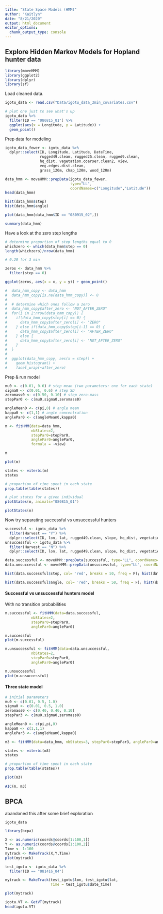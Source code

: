 ```yaml
---
title: "State Space Models (HMM)"
author: "Kaitlyn"
date: "8/21/2020"
output: html_document
editor_options: 
  chunk_output_type: console
---
```


## Explore Hidden Markov Models for Hopland hunter data

```r
library(moveHMM)
library(ggplot2)
library(dplyr)
library(sf)
```


Load cleaned data.
```r
igotu_data <- read.csv("Data/igotu_data_3min_covariates.csv")

# plot one just to see what's up
igotu_data %>% 
  filter(ID == "080815_01") %>% 
  ggplot(aes(x = Longitude, y = Latitude)) +
  geom_point() 
```

Prep data for modeling

```r
igotu_data_fewer <- igotu_data %>% 
  dplyr::select(ID, Longitude, Latitude, DateTime,
                rugged49.clean, rugged25.clean, rugged9.clean,
                hq_dist, vegetation.coarser.clean2, view,
                veg.edges.dist.clean,
                grass_120m, chap_120m, wood_120m)

data_hmm <- moveHMM::prepData(igotu_data_fewer, 
                              type="LL", 
                              coordNames=c("Longitude","Latitude"))
head(data_hmm)

hist(data_hmm$step)
hist(data_hmm$angle)

plot(data_hmm[data_hmm$ID == "080915_02",])

summary(data_hmm)
```

Have a look at the zero step lengths
```r
# determine proportion of step lengths equal to 0
whichzero <- which(data_hmm$step == 0)
length(whichzero)/nrow(data_hmm)

# 0.20 for 3 min

zeros <- data_hmm %>% 
  filter(step == 0)

ggplot(zeros, aes(x = x, y = y)) + geom_point()

#  data_hmm_copy <- data_hmm
#  data_hmm_copy[is.na(data_hmm_copy)] <- 0
#  
#  # determine which ones follow a zero
#  data_hmm_copy$after_zero <- "NOT_AFTER_ZERO" 
#  for(i in 2:nrow(data_hmm_copy)) {
#    if(data_hmm_copy$step[i] == 0) {
#      data_hmm_copy$after_zero[i] <- "ZERO"
#    } else if(data_hmm_copy$step[i-1] == 0) {
#      data_hmm_copy$after_zero[i] <- "AFTER_ZERO"
#    } else {
#      data_hmm_copy$after_zero[i] <- "NOT_AFTER_ZERO"
#    }
#  }
#  
#  ggplot(data_hmm_copy, aes(x = step)) +
#    geom_histogram() +
#    facet_wrap(~after_zero)
```


Prep & run model
```r
mu0 <- c(0.01, 0.6) # step mean (two parameters: one for each state)
sigma0 <- c(0.01, 0.6) # step SD
zeromass0 <- c(0.50, 0.10) # step zero-mass
stepPar0 <- c(mu0,sigma0,zeromass0)

angleMean0 <- c(pi,0) # angle mean
kappa0 <- c(1,1) # angle concentration
anglePar0 <- c(angleMean0,kappa0)

m <- fitHMM(data=data_hmm, 
            nbStates=2, 
            stepPar0=stepPar0, 
            anglePar0=anglePar0,
            formula = ~view)

m

plot(m)

states <- viterbi(m)
states

# proportion of time spent in each state
prop.table(table(states)) 

# plot states for a given individual
plotStates(m, animals="080815_01")

plotStates(m)
```

Now try separating successful vs unsuccessful hunters
```r
successful <- igotu_data %>% 
  filter(Harvest == "Y") %>% 
  dplyr::select(ID, lon, lat, rugged49.clean, slope, hq_dist, vegetation.coarser.clean2, view)
unsuccessful <- igotu_data %>% 
  filter(Harvest == "N") %>% 
  dplyr::select(ID, lon, lat, rugged49.clean, slope, hq_dist, vegetation.coarser.clean2, view)

data.successful <- moveHMM::prepData(successful, type="LL", coordNames=c("lon","lat"))
data.unsuccessful <- moveHMM::prepData(unsuccessful, type="LL", coordNames=c("lon","lat"))

hist(data.successful$step, col= 'red', breaks = 50, freq = F); hist(data.unsuccessful$step, col = 'blue', add=T, breaks = 50, freq = F)

hist(data.successful$angle, col= 'red', breaks = 50, freq = F); hist(data.unsuccessful$angle, col = 'blue', add=T, breaks = 50, freq = F)
```

#### Successful vs unsuccessful hunters model

With no transition probabilities
```r
m.successful <- fitHMM(data=data.successful, 
            nbStates=2, 
            stepPar0=stepPar0, 
            anglePar0=anglePar0)

m.successful
plot(m.successful)

m.unsuccessful <- fitHMM(data=data.unsuccessful, 
            nbStates=2, 
            stepPar0=stepPar0, 
            anglePar0=anglePar0)

m.unsuccessful
plot(m.unsuccessful)

```



#### Three state model
```r
# initial parameters
mu0 <- c(0.01, 0.5, 1.0)
sigma0 <- c(0.01, 0.5, 1.0)
zeromass0 <- c(0.40, 0.40, 0.10)
stepPar3 <- c(mu0,sigma0,zeromass0)

angleMean0 <- c(pi,pi,0)
kappa0 <- c(1,1,1)
anglePar3 <- c(angleMean0,kappa0)

m3 <- fitHMM(data=data_hmm, nbStates=3, stepPar0=stepPar3, anglePar0=anglePar3)

states <- viterbi(m3)
states

# proportion of time spent in each state
prop.table(table(states)) 

plot(m3)
  
AIC(m, m3)
```

## BPCA

abandoned this after some brief exploration

```r
igotu_data

library(bcpa)

X <- as.numeric(coords@coords[1:100,1])
Y <- as.numeric(coords@coords[1:100,2])
Time <- 1:100
mytrack <- MakeTrack(X,Y,Time)
plot(mytrack)

test_igotu <- igotu_data %>% 
  filter(ID == "081416_04")

mytrack <- MakeTrack(test_igotu$lon, test_igotu$lat, 
                     Time = test_igotu$date_time)

plot(mytrack)

igotu.VT <- GetVT(mytrack)
head(igotu.VT)
```

